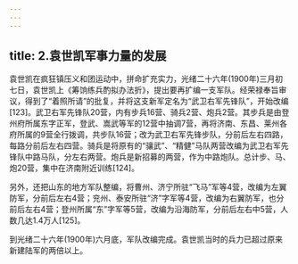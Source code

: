 ```yaml
---
---
---
```

title: 2.袁世凯军事力量的发展
---




袁世凯在疯狂镇压义和团运动中，拼命扩充实力，光绪二十六年(1900年)三月初七日，袁世凯上《筹饷练兵酌拟办法折》，提出要再扩编一支军队。经荣禄奉旨审议，得到了“着照所请”的批复，并将这支新军定名为“武卫右军先锋队”，开始改编[123]。武卫右军先锋队20营，内有步兵16营、骑兵2营、炮兵2营。其步兵是由登州府所属东字正军，登武、嵩武等军的12营中抽调7营，再将济南、东昌、莱州各府所属的9营全行拨调，共步队16营；改为武卫右军先锋步队，分前后左右四路，每路分前后左右四营。骑兵是将原有的“骧武”、“精健”马队两营改编为武卫右军先锋队中路马队，分左右两营。炮兵是新招募的两营，作为中路炮队。总计步、马、炮20营，集中在济南附近训练[124]。

另外，还把山东的地方军队整编，将曹州、济宁所驻“飞马”军等4营，改编为左翼防军，分前后左右4营；兖州、泰安所驻“济”字军等4营，改编为右翼防军，也分前后左右4营；登州所属“东”字军等5营，改编为沿海防军，分前后左右中5营，人数几达1.4万人[125]。

到光绪二十六年(1900年)六月底，军队改编完成。袁世凯当时的兵力已超过原来新建陆军的两倍以上。